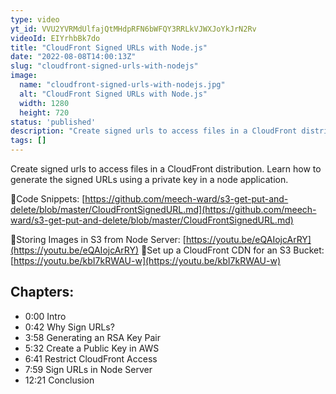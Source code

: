```yaml
---
type: video
yt_id: VVU2YVRMdUlfajQtMHdpRFN6bWFQY3RRLkVJWXJoYkJrN2Rv
videoId: EIYrhbBk7do
title: "CloudFront Signed URLs with Node.js"
date: "2022-08-08T14:00:13Z"
slug: "cloudfront-signed-urls-with-nodejs"
image: 
  name: "cloudfront-signed-urls-with-nodejs.jpg"
  alt: "CloudFront Signed URLs with Node.js"
  width: 1280
  height: 720
status: 'published'
description: "Create signed urls to access files in a CloudFront distribution. Learn how to generate the signed URLs using a private key in a node application."
tags: []
---
```


Create signed urls to access files in a CloudFront distribution. Learn how to generate the signed URLs using a private key in a node application.

🔗Code Snippets: [https://github.com/meech-ward/s3-get-put-and-delete/blob/master/CloudFrontSignedURL.md](https://github.com/meech-ward/s3-get-put-and-delete/blob/master/CloudFrontSignedURL.md)

🔗Storing Images in S3 from Node Server: [https://youtu.be/eQAIojcArRY](https://youtu.be/eQAIojcArRY)
🔗Set up a CloudFront CDN for an S3 Bucket: [https://youtu.be/kbI7kRWAU-w](https://youtu.be/kbI7kRWAU-w)

## Chapters:

* 0:00​ Intro
* 0:42 Why Sign URLs?
* 3:58 Generating an RSA Key Pair
* 5:32 Create a Public Key in AWS
* 6:41 Restrict CloudFront Access
* 7:59 Sign URLs in Node Server
* 12:21 Conclusion


